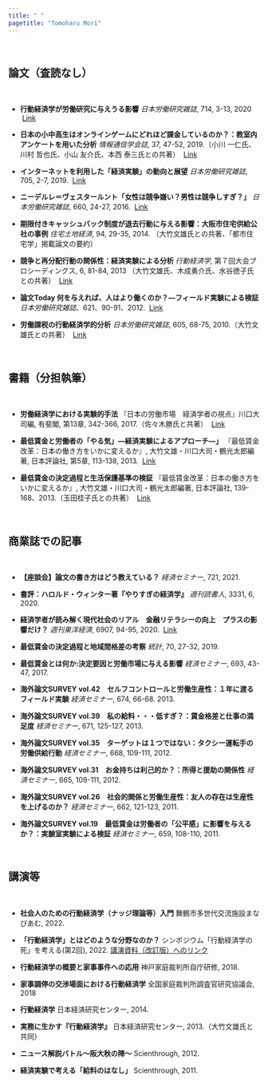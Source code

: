 ```yaml
---
title: " "
pagetitle: "Tomoharu Mori"
---
```


<br>

## 論文（査読なし）

<br>

- **行動経済学が労働研究に与えうる影響**
  *日本労働研究雑誌*, 714, 3-13, 2020
  &nbsp;[Link](https://www.jil.go.jp/institute/zassi/backnumber/2020/01/pdf/003-013.pdf)

- **日本の小中高生はオンラインゲームにどれほど課金しているのか？：教室内アンケートを用いた分析**
  *情報通信学会誌*, 37, 47-52, 2019.（小川 一仁氏、川村 哲也氏、小山 友介氏、本西 泰三氏との共著）
  &nbsp;[Link](https://doi.org/10.11430/jsicr.37.1_47)

- **インターネットを利用した「経済実験」の動向と展望**
  *日本労働研究雑誌*, 705, 2-7, 2019.
  &nbsp;[Link](https://www.jil.go.jp/institute/zassi/backnumber/2019/04/pdf/002-007.pdf)
  
- **ニーデルレ＝ヴェスタールント「女性は競争嫌い？男性は競争しすぎ？」**
  *日本労働研究雑誌*, 660, 24-27, 2016.
  &nbsp;[Link](https://www.jil.go.jp/institute/zassi/backnumber/2016/04/pdf/024-027.pdf)

- **期限付きキャッシュバック制度が退去行動に与える影響：大阪市住宅供給公社の事例**
  *住宅土地経済*, 94, 29-35, 2014.
  （大竹文雄氏との共著、「都市住宅学」掲載論文の要約）

- **競争と再分配行動の関係性：経済実験による分析**
  *行動経済学*, 第７回大会プロシーディングス, 6, 81-84, 2013
  （大竹文雄氏、木成勇介氏、水谷徳子氏との共著） 
  &nbsp;[Link](https://doi.org/10.11167/jbef.6.81)

- **論文Today 何を与えれば、人はより働くのか？―フィールド実験による検証**
  *日本労働研究雑誌*、621、90-91、2012.
  &nbsp;[Link](https://www.jil.go.jp/institute/zassi/backnumber/2012/04/pdf/090-091.pdf)

- **労働課税の行動経済学的分析**
  *日本労働研究雑誌*, 605, 68-75, 2010.（大竹文雄氏との共著）
  &nbsp;[Link](https://www.jil.go.jp/institute/zassi/backnumber/2010/12/pdf/068-075.pdf)

<br>

## 書籍（分担執筆）

<br>

- **労働経済学における実験的手法**
  『日本の労働市場　経済学者の視点』川口大司編, 有斐閣, 第13章, 342-366, 2017.（佐々木勝氏と共著）
  &nbsp;[Link](http://www.yuhikaku.co.jp/books/detail/9784641165120)
  
- **最低賃金と労働者の「やる気」―経済実験によるアプローチ―」**
  『最低賃金改革：日本の働き方をいかに変えるか』, 大竹文雄・川口大司・鶴光太郎編著, 日本評論社, 第5章, 113-138, 2013.
  &nbsp;[Link](https://www.nippyo.co.jp/shop/book/6257.html)
  
- **最低賃金の決定過程と生活保護基準の検証**
  『最低賃金改革：日本の働き方をいかに変えるか』,
  大竹文雄・川口大司・鶴光太郎編著, 日本評論社, 139-168、2013.（玉田桂子氏との共著）
  &nbsp;[Link](https://www.nippyo.co.jp/shop/book/6257.html)

<br>

## 商業誌での記事

<br>

- **【座談会】論文の書き方はどう教えている？**
  *経済セミナー*, 721, 2021.

- **書評：ハロルド・ウィンター著『やりすぎの経済学』**
  *週刊読書人*, 3331, 6, 2020.

- **経済学者が読み解く現代社会のリアル　金融リテラシーの向上　プラスの影響だけ？**
  *週刊東洋経済*, 6907, 94-95, 2020.
  &nbsp;[Link](https://premium.toyokeizai.net/articles/-/22969)

- **最低賃金の決定過程と地域間格差の考察**
  *統計*, 70, 27-32, 2019.

- **最低賃金とは何か:決定要因と労働市場に与える影響**
  *経済セミナー*, 693, 43-47, 2017.

- **海外論文SURVEY vol.42　セルフコントロールと労働生産性：１年に渡るフィールド実験**
  *経済セミナー*, 674, 66-68. 2013.

- **海外論文SURVEY vol.39　私の給料・・・低すぎ？：賃金格差と仕事の満足度**
  *経済セミナー*, 671, 125-127, 2013.

- **海外論文SURVEY vol.35　ターゲットは１つではない：タクシー運転手の労働供給行動**
  *経済セミナー*, 668, 109-111, 2012.

- **海外論文SURVEY vol.31　お金持ちは利己的か？：所得と援助の関係性**
  *経済セミナー*, 665, 109-111, 2012.

- **海外論文SURVEY vol.26　社会的関係と労働生産性：友人の存在は生産性を上げるのか？**
  *経済セミナー*, 662, 121-123, 2011.

- **海外論文SURVEY vol.19　最低賃金は労働者の「公平感」に影響を与えるか？：実験室実験による検証**
  *経済セミナー*, 659, 108-110, 2011.

<br>

## 講演等

<br>

- **社会人のための行動経済学（ナッジ理論等）入門**
  舞鶴市多世代交流施設まなびあむ, 2022.

- **「行動経済学」とはどのような分野なのか？**
  シンポジウム「行動経済学の死」を考える(第2回), 2022.
  [講演資料（改訂版）へのリンク](https://www.dropbox.com/s/m9og4vjnzx3hacp/%E8%A1%8C%E5%8B%95%E7%B5%8C%E6%B8%88%E5%AD%A6%E3%81%A8%E3%81%AF%E3%81%A9%E3%81%AE%E3%82%88%E3%81%86%E3%81%AA%E5%88%86%E9%87%8E%E3%81%AA%E3%81%AE%E3%81%8B%EF%BC%9F%E6%94%B9%E8%A8%82%E7%89%88.pdf?dl=0)

- **行動経済学の概要と家事事件への応用**
  神戸家庭裁判所自庁研修, 2018.

- **家事調停の交渉場面における行動経済学**
  全国家庭裁判所調査官研究協議会, 2018

- **行動経済学**
  日本経済研究センター, 2014.

- **実務に生かす『行動経済学』**
  日本経済研究センター, 2013.（大竹文雄氏と共同）

- **ニュース解説バトル〜阪大秋の陣〜**
  Scienthrough, 2012.
  
- **経済実験で考える「給料のはなし」**
  Scienthrough, 2011.
